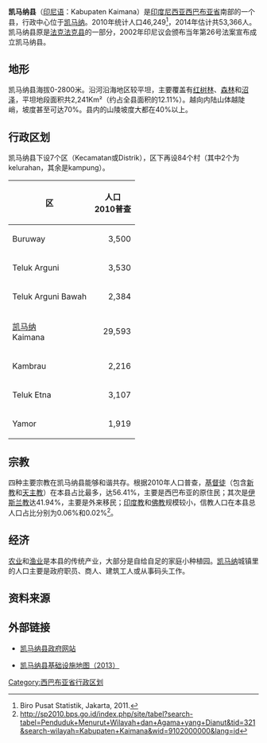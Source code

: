 {{Infobox settlement
| name = 凯马纳<br>Kaimana
| settlement_type = 县<br>Kabupaten
| image_seal             = [[File:Lambang_Kabupaten_Kaimana.jpg|100px]]
|subdivision_type       = 國家
|subdivision_name       = {{IDN}}
|subdivision_type1      = 省份
|subdivision_name1      = [[西巴布亚省|西巴布亚省]]
|subdivision_type2      = 行政中心
|subdivision_name2      = [[凯马纳|凯马纳]]
| nickname = 
| capital = 
|government_type        = 
|leader_title           = 
|leader_name            = 
|leader_title1          = 
|leader_name1           = 
|leader_title2          =
|leader_name2           =
|leader_title3          =
|leader_name3           = 
|established_title      =  <!-- Settled -->
|established_date       = 
|established_title2     =  <!-- Incorporated (town) -->
|established_date2      = 
|established_title3     =  <!-- Incorporated (city) -->
|established_date3      = 
|area_magnitude         = 
|area_total_km2             = 	16241.84
|area_total_sq_mi        = 
|area_land_km2              = 
|area_land_sq_mi         = 
|area_water_km2             = 
|area_water_sq_mi        = 
|area_water_percent     = 
|area_urban_km2             = 
|area_urban_sq_mi        = 
|area_metro_km2             = 
|area_metro_sq_mi        = 
|population_as_of       = 2014年
|population_note        = 
|population_total       = 53366
|population_density_km2     = auto
|population_density_sq_mi = 
|population_metro       =
|population_density_metro_km2 =
|population_density_metro_sq_mi =
|population_urban       = 
|population_density_urban_km2 =
|population_density_urban_mi2 =
|timezone               = 印尼东部时区
|utc_offset             = +09:00
|timezone_DST           = 
|utc_offset_DST         = 
|latd= |latm= |lats= |latNS=
|longd= |longm= |longs= |longEW=
|elevation_m              = 
|elevation_ft           = 
|postal_code_type       =  <!-- enter ZIP code, Postcode, Post code, Postal code... -->
|postal_code            =
|area_code              = 98654
|website                = http://www.kaimanakab.go.id/
|footnotes              = 
}}

'''凯马纳县'''（[[印尼语|印尼语]]：Kabupaten Kaimana）是[[印度尼西亚|印度尼西亚]][[西巴布亚省|西巴布亚省]]南部的一个县，行政中心位于[[凯马纳|凯马纳]]。2010年统计人口46,249<ref>Biro Pusat Statistik, Jakarta, 2011.</ref>，2014年估计共53,366人。凯马纳县原是[[法克法克县|法克法克县]]的一部分，2002年印尼议会颁布当年第26号法案宣布成立凯马纳县。

==地形==

凯马纳县海拔0-2800米。沿河沿海地区较平坦，主要覆盖有[[红树林|红树林]]、[[森林|森林]]和[[沼泽|沼泽]]，平坦地段面积共2,241Km²（约占全县面积的12.11%）。越向内陆山体越陡峭，坡度甚至可达70%。县内的山陵坡度大都在40%以上。

==行政区划==

凯马纳县下设7个区（Kecamatan或Distrik），区下再设84个村（其中2个为kelurahan，其余是kampung）。

{| class="wikitable"
|-
! 区 !! 人口<br>2010普查 
|-
| Buruway ||align="right"| 3,500
|-
| Teluk Arguni ||align="right"| 3,530
|-
| Teluk Arguni Bawah ||align="right"| 2,384
|-
| [[凯马纳|凯马纳]]<br>Kaimana ||align="right"| 29,593
|-
| Kambrau ||align="right"| 2,216
|-
| Teluk Etna<br> ||align="right"| 3,107
|-
| Yamor ||align="right"| 1,919
|}

==宗教==

四种主要宗教在凯马纳县能够和谐共存。根据2010年人口普查，[[基督徒|基督徒]]（包含[[新教|新教]]和[[天主教|天主教]]）在本县占比最多，达56.41%，主要是西巴布亚的原住民；其次是[[伊斯兰教|伊斯兰教]]达41.94%，主要是外来移民；[[印度教|印度教]]和[[佛教|佛教]]规模较小，信教人口在本县总人口占比分别为0.06%和0.02%<ref>http://sp2010.bps.go.id/index.php/site/tabel?search-tabel=Penduduk+Menurut+Wilayah+dan+Agama+yang+Dianut&tid=321&search-wilayah=Kabupaten+Kaimana&wid=9102000000&lang=id</ref>。

==经济==

[[农业|农业]]和[[渔业|渔业]]是本县的传统产业，大部分是自给自足的家庭小种植园。[[凯马纳|凯马纳]]城镇里的人口主要是政府职员、商人、建筑工人或从事码头工作。

==资料来源==

<references />

==外部链接==

* [https://web.archive.org/web/20140812212928/http://www.kaimanakab.go.id/ 凯马纳县政府网站]

* [http://loketpeta.pu.go.id/peta-infrastruktur-kabupaten-kaimana-2013 凯马纳县基础设施地图（2013）]{{Wayback|url=http://loketpeta.pu.go.id/peta-infrastruktur-kabupaten-kaimana-2013 |date=20170215053017 }}

{{西巴布亚省行政区划}}

[[Category:西巴布亚省行政区划|Category:西巴布亚省行政区划]]